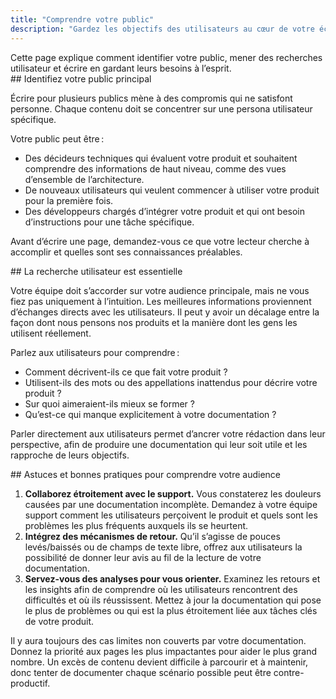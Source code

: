 ```yaml
---
title: "Comprendre votre public"
description: "Gardez les objectifs des utilisateurs au cœur de votre écriture"
---
```


<Tip>
  Cette page explique comment identifier votre public, mener des recherches utilisateur et écrire en gardant leurs besoins à l’esprit.
</Tip>

<div id="identify-your-primary-audience">
  ## Identifiez votre public principal
</div>

Écrire pour plusieurs publics mène à des compromis qui ne satisfont personne. Chaque contenu doit se concentrer sur une persona utilisateur spécifique.

Votre public peut être : 

- Des décideurs techniques qui évaluent votre produit et souhaitent comprendre des informations de haut niveau, comme des vues d’ensemble de l’architecture.
- De nouveaux utilisateurs qui veulent commencer à utiliser votre produit pour la première fois.
- Des développeurs chargés d’intégrer votre produit et qui ont besoin d’instructions pour une tâche spécifique.

Avant d’écrire une page, demandez-vous ce que votre lecteur cherche à accomplir et quelles sont ses connaissances préalables.

<div id="user-research-is-key">
  ## La recherche utilisateur est essentielle
</div>

Votre équipe doit s’accorder sur votre audience principale, mais ne vous fiez pas uniquement à l’intuition. Les meilleures informations proviennent d’échanges directs avec les utilisateurs. Il peut y avoir un décalage entre la façon dont nous pensons nos produits et la manière dont les gens les utilisent réellement.

Parlez aux utilisateurs pour comprendre :

- Comment décrivent-ils ce que fait votre produit ?
- Utilisent-ils des mots ou des appellations inattendus pour décrire votre produit ?
- Sur quoi aimeraient-ils mieux se former ?
- Qu’est-ce qui manque explicitement à votre documentation ?

Parler directement aux utilisateurs permet d’ancrer votre rédaction dans leur perspective, afin de produire une documentation qui leur soit utile et les rapproche de leurs objectifs.

<div id="tips-and-tricks-for-understanding-your-audience">
  ## Astuces et bonnes pratiques pour comprendre votre audience
</div>

1. **Collaborez étroitement avec le support.** Vous constaterez les douleurs causées par une documentation incomplète. Demandez à votre équipe support comment les utilisateurs perçoivent le produit et quels sont les problèmes les plus fréquents auxquels ils se heurtent.
2. **Intégrez des mécanismes de retour.** Qu’il s’agisse de pouces levés/baissés ou de champs de texte libre, offrez aux utilisateurs la possibilité de donner leur avis au fil de la lecture de votre documentation. 
3. **Servez-vous des analyses pour vous orienter.** Examinez les retours et les insights afin de comprendre où les utilisateurs rencontrent des difficultés et où ils réussissent. Mettez à jour la documentation qui pose le plus de problèmes ou qui est la plus étroitement liée aux tâches clés de votre produit.

Il y aura toujours des cas limites non couverts par votre documentation. Donnez la priorité aux pages les plus impactantes pour aider le plus grand nombre. Un excès de contenu devient difficile à parcourir et à maintenir, donc tenter de documenter chaque scénario possible peut être contre-productif.